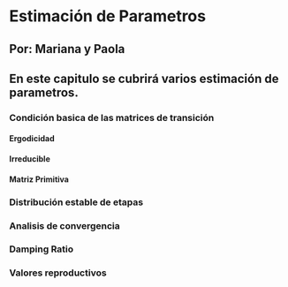 # Estimación de Parametros

## Por: Mariana y Paola

## En este capitulo se cubrirá varios estimación de parametros. 



### Condición basica de las matrices de transición 


#### Ergodicidad



#### Irreducible


#### Matriz Primitiva


### Distribución estable de etapas

### Analisis de convergencia

### Damping Ratio


### Valores reproductivos




